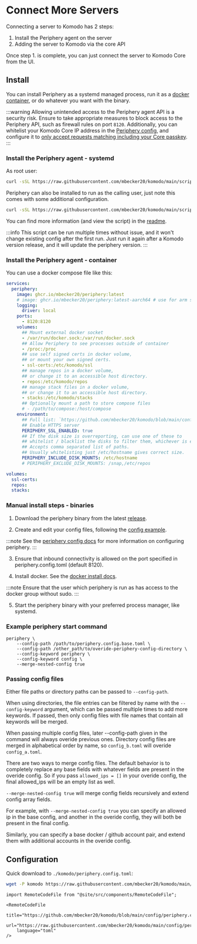# Connect More Servers

Connecting a server to Komodo has 2 steps:

1.  Install the Periphery agent on the server
2.  Adding the server to Komodo via the core API

Once step 1. is complete, you can just connect the server to Komodo Core from the UI.

## Install

You can install Periphery as a systemd managed process, run it as a [docker container](https://github.com/mbecker20/komodo/pkgs/container/periphery), or do whatever you want with the binary.

:::warning
Allowing unintended access to the Periphery agent API is a security risk.
Ensure to take appropriate measures to block access to the Periphery API, such as firewall rules on port `8120`.
Additionally, you can whitelist your Komodo Core IP address in the [Periphery config](https://github.com/mbecker20/komodo/blob/main/config/periphery.config.toml#L46),
and configure it to [only accept requests matching including your Core passkey](https://github.com/mbecker20/komodo/blob/main/config/periphery.config.toml#L51).
:::

### Install the Periphery agent - systemd

As root user:
```bash
curl -sSL https://raw.githubusercontent.com/mbecker20/komodo/main/scripts/setup-periphery.py | python3
```

Periphery can also be installed to run as the calling user, just note this comes with some additional configuration.

```bash
curl -sSL https://raw.githubusercontent.com/mbecker20/komodo/main/scripts/setup-periphery.py | python3 - --user
```

You can find more information (and view the script) in the [readme](https://github.com/mbecker20/komodo/tree/main/scripts).

:::info
This script can be run multiple times without issue, and it won't change existing config after the first run. Just run it again after a Komodo version release, and it will update the periphery version.
:::

### Install the Periphery agent - container

You can use a docker compose file like this:
```yaml
services:
  periphery:
    image: ghcr.io/mbecker20/periphery:latest
    # image: ghcr.io/mbecker20/periphery:latest-aarch64 # use for arm support
    logging:
      driver: local
    ports:
      - 8120:8120
    volumes:
      ## Mount external docker socket
      - /var/run/docker.sock:/var/run/docker.sock
      ## Allow Periphery to see processes outside of container
      - /proc:/proc
      ## use self signed certs in docker volume, 
      ## or mount your own signed certs.
      - ssl-certs:/etc/komodo/ssl
      ## manage repos in a docker volume, 
      ## or change it to an accessible host directory.
      - repos:/etc/komodo/repos
      ## manage stack files in a docker volume, 
      ## or change it to an accessible host directory.
      - stacks:/etc/komodo/stacks
      ## Optionally mount a path to store compose files
      # - /path/to/compose:/host/compose
    environment:
      ## Full list: `https://github.com/mbecker20/komodo/blob/main/config/periphery.config.toml`
      ## Enable HTTPS server
      PERIPHERY_SSL_ENABLED: true
      ## If the disk size is overreporting, can use one of these to 
      ## whitelist / blacklist the disks to filter them, whichever is easier.
      ## Accepts comma separated list of paths.
      ## Usually whitelisting just /etc/hostname gives correct size.
      PERIPHERY_INCLUDE_DISK_MOUNTS: /etc/hostname
      # PERIPHERY_EXCLUDE_DISK_MOUNTS: /snap,/etc/repos

volumes:
  ssl-certs:
  repos:
  stacks:
```

### Manual install steps - binaries

1.  Download the periphery binary from the latest [release](https://github.com/mbecker20/komodo/releases).

2.  Create and edit your config files, following the [config example](https://github.com/mbecker20/komodo/blob/main/config/periphery.config.toml).

:::note
See the [periphery config docs](https://docs.rs/komodo_client/latest/komodo_client/entities/config/periphery/index.html)
for more information on configuring periphery.
:::

3.  Ensure that inbound connectivity is allowed on the port specified in periphery.config.toml (default 8120).

4.  Install docker. See the [docker install docs](https://docs.docker.com/engine/install/).

:::note
Ensure that the user which periphery is run as has access to the docker group without sudo.
:::

5.  Start the periphery binary with your preferred process manager, like systemd.

### Example periphery start command

```
periphery \
	--config-path /path/to/periphery.config.base.toml \
	--config-path /other_path/to/overide-periphery-config-directory \
	--config-keyword periphery \
	--config-keyword config \
	--merge-nested-config true
```

### Passing config files

Either file paths or directory paths can be passed to `--config-path`.

When using directories, the file entries can be filtered by name with the `--config-keyword` argument, which can be passed multiple times to add more keywords. If passed, then only config files with file names that contain all keywords will be merged.

When passing multiple config files, later --config-path given in the command will always overide previous ones. Directory config files are merged in alphabetical order by name, so `config_b.toml` will overide `config_a.toml`.

There are two ways to merge config files. The default behavior is to completely replace any base fields with whatever fields are present in the overide config. So if you pass `allowed_ips = []` in your overide config, the final allowed_ips will be an empty list as well.

`--merge-nested-config true` will merge config fields recursively and extend config array fields.

For example, with `--merge-nested-config true` you can specify an allowed ip in the base config, and another in the overide config, they will both be present in the final config.

Similarly, you can specify a base docker / github account pair, and extend them with additional accounts in the overide config.

## Configuration

Quick download to `./komodo/periphery.config.toml`:
```bash
wget -P komodo https://raw.githubusercontent.com/mbecker20/komodo/main/config/periphery.config.toml
```

```mdx-code-block
import RemoteCodeFile from "@site/src/components/RemoteCodeFile";

<RemoteCodeFile
	title="https://github.com/mbecker20/komodo/blob/main/config/periphery.config.toml"
	url="https://raw.githubusercontent.com/mbecker20/komodo/main/config/periphery.config.toml"
	language="toml"
/>
```

